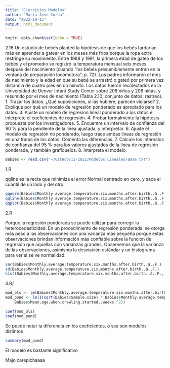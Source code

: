 ```yaml
---
title: "Ejercicios Modelos"
author: "Maria Jose Corea"
date: "2022-10-15"
output: html_document
---
```


```r
knitr::opts_chunk$set(echo = TRUE)
```

2.16 Un estudio de bebés planteó la hipótesis de que los bebés tardarían más en
aprender a gatear en los meses más fríos porque la ropa extra restringe su
movimiento. Entre 1988 y 1991, la primera edad de gateo de los bebés y el promedio
se registró la temperatura mensual seis meses después del nacimiento (cuando “los bebés presumiblemente entran en la ventana de preparación locomotora”; p. 72). Los padres
informaron el mes de nacimiento y la edad en que su bebé se arrastró o gateó por primera vez
distancia de cuatro pies en un minuto. Los datos fueron recolectados en la Universidad de
Denver Infant Study Center sobre 208 niños y 206 niñas, y resumido por
el mes de nacimiento (Tabla 2.10; conjunto de datos: rastreo).
1. Trazar los datos. ¿Qué suposiciones, si las hubiere, parecen violarse?
2. Explique por qué un modelo de regresión ponderado es apropiado para los datos.
3. Ajuste un modelo de regresión lineal ponderado a los datos e interprete el
coeficientes de regresión.
4. Probar formalmente la hipótesis propuesta por los investigadores.
5. Encuentre un intervalo de confianza del 90 % para la pendiente de la línea ajustada, y
interpretar.
6. Ajuste el modelo de regresión no ponderado, luego trace ambas líneas de regresión en
una trama de los datos. Comenta las diferencias.
7. Calcule los intervalos de confianza del 95 % para los valores ajustados de la
línea de regresión ponderada, y también grafíquelos.
8. Interpreta el modelo.

```r
Babies <- read.csv("~/GitHub/II-2022/Modelos Lineales/Base.txt")
```

1.R\

qqline es la recta que minimiza el error
Normal centrado en cero, y saca el cuantil de un lado y del otro

```r
qqnorm(Babies$Monthly.average.temperature.six.months.after.birth..â..F., pch = 1, frame = FALSE)
qqline(Babies$Monthly.average.temperature.six.months.after.birth..â..F., col = "steelblue", lwd = 2)
qqplot(Babies$Monthly.average.temperature.six.months.after.birth..â..F., pch,Babies$Mean.age.when.crawling.started..weeks.)
```

2.R\

Porque la regresión ponderada se puede utilizar para corregir la heterocedasticidad. En un procedimiento de regresión ponderada, se otorga más peso a las observaciones con una varianza más pequeña porque estas observaciones brindan información más confiable sobre la función de regresión que aquellas con varianzas grandes. Observemos que la varianza de las observaciones, asimismo la desviación estándar y un histograma para ver si se ve normalidad.

```r
var(Babies$Monthly.average.temperature.six.months.after.birth..â..F.)
sd(Babies$Monthly.average.temperature.six.months.after.birth..â..F.)
hist(Babies$Monthly.average.temperature.six.months.after.birth..â..F., breaks = 12)
```
3.R/

```r
mod_ols <- lm(Babies$Monthly.average.temperature.six.months.after.birth..â..F.~ Babies$Mean.age.when.crawling.started..weeks. + I(Babies$Mean.age.when.crawling.started..weeks.^2))  #Modelo de mínimos cuadrados ordinarios
mod_pond <- lm(I(sqrt(Babies$Sample.size) * Babies$Monthly.average.temperature.six.months.after.birth..â..F.) ~ 0 + sqrt(Babies$Sample.size) + I(sqrt(Babies$Sample.size) * Babies$Mean.age.when.crawling.started..weeks.) + I(sqrt(Babies$Sample.size) * 
    Babies$Mean.age.when.crawling.started..weeks.^2))
```

```r
coef(mod_ols)
coef(mod_pond)
```

Se puede notar la diferencia en los coeficientes, o sea son modelos distintos
```r
summary(mod_pond)
```


El modelo es bastante significativo



Majo carepichaaaa